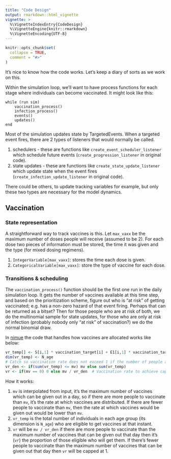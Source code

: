 ```yaml
---
title: "Code Design"
output: rmarkdown::html_vignette
vignette: >
  %\VignetteIndexEntry{CodeDesign}
  %\VignetteEngine{knitr::rmarkdown}
  %\VignetteEncoding{UTF-8}
---
```


```r
knitr::opts_chunk$set(
  collapse = TRUE,
  comment = "#>"
)
```

It's nice to know how the code works. Let's keep a diary of sorts as we work on this.

Within the simulation loop, we'll want to have process functions for each stage where individuals can become vaccinated. It might look like this:

```
while (run sim)
    vaccination_process()
    infection_process()
    events()
    updates()
end
```

Most of the simulation updates state by TargetedEvents. When a targeted event fires, there are 2 types of listeners that would normally be called.

  1. schedulers - these are functions like `create_event_scheduler_listener` which schedule future events (`create_progression_listener` in original code).
  2. state updates - these are functions like `create_state_update_listener` which update state when the event fires (`create_infection_update_listener` in original code).

There could be others, to update tracking variables for example, but only these two types are necessary for the model dynamics.

## Vaccination

### State representation

A straightforward way to track vaccines is this. Let `max_vaxx` be the maximum number of doses people will receive (assumed to be 2). For each dose two pieces of information must be stored, the time it was given and the type (for mixed dosing regimens).

  1. `IntegerVariable[max_vaxx]`: stores the time each dose is given.
  2. `CategoricalVariable[max_vaxx]`: store the type of vaccine for each dose.
  
### Transitions & scheduling

The `vaccination_process()` function should be the first one run in the daily simulation loop. It gets the number of vaccines available at this time step, and based on the prioritization scheme, figure out who is "at risk" of getting vaccinated; e.g. has a non-zero hazard of that event firing. Perhaps that can be returned as a bitset? Then for those people who are at risk of both, we do the multinomial sample for state updates, for those who are only at risk of infection (probably nobody only "at risk" of vaccination?) we do the normal binomial draw.

In [nimue](https://github.com/mrc-ide/nimue/blob/79d94720196420486a5995662fba5ff2f676e777/inst/odin/vaccine.R#L404) the code that handles how vaccines are allocated works like below:

```r
vr_temp[] <- S[i,1] * vaccination_target[i] + E1[i,1] * vaccination_target[i] + E2[i,1] * vaccination_target[i] + R1[i,1] * vaccination_target[i] + R2[i,1] * vaccination_target[i]
dim(vr_temp) <- N_age
# Catch so vaccination rate does not exceed 1 if the number of people available for vaccination < number of vaccines
vr_den <- if(sum(vr_temp) <= mv) mv else sum(vr_temp)
vr <- if(mv == 0) 0 else mv / vr_den  # Vaccination rate to achieve capacity given number in vaccine-eligible population
```

How it works:
  
  1. `mv` is interpolated from input, it's the maximum number of vaccines which can be given out in a day, so if there are more people to vaccinate than `mv`, it's the rate at which vaccines are distributed. If there are fewer people to vaccinate than `mv`, then the rate at which vaccines would be given out would be lower than `mv`.
  2. `vr_temp` is the total number of individuals in each age group (its dimension is `N_age`) who are eligible to get vaccines at that instant.
  3. `vr` will be `mv / vr_den` if there are more people to vaccinate than the maximum number of vaccines that can be given out that day then it's (`vr`) the proportion of those eligible who will get them. If there's fewer people to vaccinate than the maximum number of vaccines that can be given out that day then `vr` will be capped at 1.

